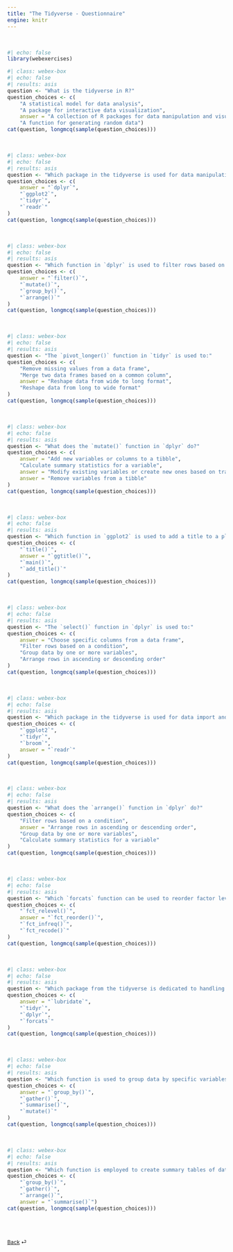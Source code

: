 ```yaml
---
title: "The Tidyverse - Questionnaire"
engine: knitr
---
```


<br>

```r
#| echo: false
library(webexercises)
```

```r
#| class: webex-box
#| echo: false
#| results: asis
question <- "What is the tidyverse in R?"
question_choices <- c(
    "A statistical model for data analysis",
    "A package for interactive data visualization",
    answer = "A collection of R packages for data manipulation and visualization",
    "A function for generating random data")
cat(question, longmcq(sample(question_choices)))
```

<br>

```r
#| class: webex-box
#| echo: false
#| results: asis
question <- "Which package in the tidyverse is used for data manipulation?"
question_choices <- c(
    answer = "`dplyr`",
    "`ggplot2`",
    "`tidyr`",
    "`readr`"
)
cat(question, longmcq(sample(question_choices)))
```

<br>

```r
#| class: webex-box
#| echo: false
#| results: asis
question <- "Which function in `dplyr` is used to filter rows based on certain conditions?"
question_choices <- c(
    answer = "`filter()`",
    "`mutate()`",
    "`group_by()`",
    "`arrange()`"
)
cat(question, longmcq(sample(question_choices)))
```

<br>

```r
#| class: webex-box
#| echo: false
#| results: asis
question <- "The `pivot_longer()` function in `tidyr` is used to:"
question_choices <- c(
    "Remove missing values from a data frame",
    "Merge two data frames based on a common column",
    answer = "Reshape data from wide to long format",
    "Reshape data from long to wide format"
)
cat(question, longmcq(sample(question_choices)))
```

<br>

```r
#| class: webex-box
#| echo: false
#| results: asis
question <- "What does the `mutate()` function in `dplyr` do?"
question_choices <- c(
    answer = "Add new variables or columns to a tibble",
    "Calculate summary statistics for a variable",
    answer = "Modify existing variables or create new ones based on transformations",
    answer = "Remove variables from a tibble"
)
cat(question, longmcq(sample(question_choices)))
```

<br>

```r
#| class: webex-box
#| echo: false
#| results: asis
question <- "Which function in `ggplot2` is used to add a title to a plot?"
question_choices <- c(
    "`title()`",
    answer = "`ggtitle()`",
    "`main()`",
    "`add_title()`"
)
cat(question, longmcq(sample(question_choices)))
```

<br>

```r
#| class: webex-box
#| echo: false
#| results: asis
question <- "The `select()` function in `dplyr` is used to:"
question_choices <- c(
    answer = "Choose specific columns from a data frame",
    "Filter rows based on a condition",
    "Group data by one or more variables",
    "Arrange rows in ascending or descending order"
)
cat(question, longmcq(sample(question_choices)))
```

<br>

```r
#| class: webex-box
#| echo: false
#| results: asis
question <- "Which package in the tidyverse is used for data import and export?"
question_choices <- c(
    "`ggplot2`",
    "`tidyr`",
    "`broom`",
    answer = "`readr`"
)
cat(question, longmcq(sample(question_choices)))
```

<br>

```r
#| class: webex-box
#| echo: false
#| results: asis
question <- "What does the `arrange()` function in `dplyr` do?"
question_choices <- c(
    "Filter rows based on a condition",
    answer = "Arrange rows in ascending or descending order",
    "Group data by one or more variables",
    "Calculate summary statistics for a variable"
)
cat(question, longmcq(sample(question_choices)))
```

<br>

```r
#| class: webex-box
#| echo: false
#| results: asis 
question <- "Which `forcats` function can be used to reorder factor levels based on a summary statistic?"
question_choices <- c(
    "`fct_relevel()`",
    answer = "`fct_reorder()`",
    "`fct_infreq()`",
    "`fct_recode()`"
)
cat(question, longmcq(sample(question_choices)))
```

<br>

```r
#| class: webex-box
#| echo: false
#| results: asis 
question <- "Which package from the tidyverse is dedicated to handling date and time data?"
question_choices <- c(
    answer = "`lubridate`",
    "`tidyr`",
    "`dplyr`",
    "`forcats`"
)
cat(question, longmcq(sample(question_choices)))
```

<br>

```r
#| class: webex-box
#| echo: false
#| results: asis 
question <- "Which function is used to group data by specific variables for aggregation?"
question_choices <- c(
    answer = "`group_by()`",
    "`gather()`",
    "`summarise()`",
    "`mutate()`"
)
cat(question, longmcq(sample(question_choices)))
```

<br>

```r
#| class: webex-box
#| echo: false
#| results: asis 
question <- "Which function is employed to create summary tables of data?]"
question_choices <- c(
    "`group_by()`",
    "`gather()`",
    "`arrange()`",
    answer = "`summarise()`")
cat(question, longmcq(sample(question_choices)))
```

<br><br>

::: {style="font-size: 0.875em;"}
[Back](/weeks/week-2.qmd) ⏎
:::